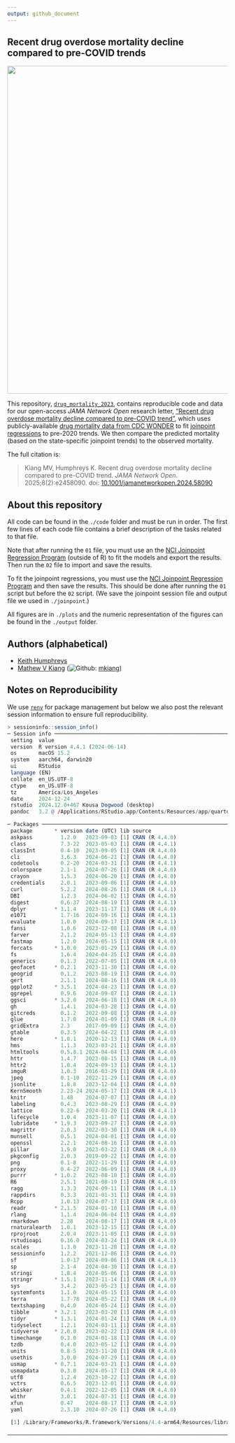 ```yaml
---
output: github_document
---
```


<!-- README.md is generated from README.Rmd. Please edit that file -->

## Recent drug overdose mortality decline compared to pre-COVID trends

<img src="./plots/figS1_fitted_vs_observed_with_ci.jpg" width="750px" style="display: block; margin: auto;" />

This repository,
[`drug_mortality_2023`](https://github.com/mkiang/drug_mortality_2023),
contains reproducible code and data for our open-access *JAMA Network Open*
research letter, [“Recent drug overdose mortality decline compared to pre-COVID trend”](https://jamanetwork.com/journals/jamanetworkopen/fullarticle/2829860),
which uses publicly-available [drug mortality data from CDC WONDER](https://wonder.cdc.gov) to fit [joinpoint regressions](https://surveillance.cancer.gov/joinpoint/) to pre-2020 trends. We then compare the predicted mortality (based on the state-specific joinpoint trends) to the observed mortality. 

The full citation is:

> Kiang MV, Humphreys K. Recent drug overdose mortality decline compared to pre-COVID trend. *JAMA Network Open*. 2025;8(2):e2458090. doi: [10.1001/jamanetworkopen.2024.58090](https://jamanetwork.com/journals/jamanetworkopen/fullarticle/2829860)

## About this repository

All code can be found in the `./code` folder and must be run in order.
The first few lines of each code file contains a brief description of
the tasks related to that file. 

Note that after running the `01` file, you must use an the [NCI Joinpoint Regression Program](https://surveillance.cancer.gov/joinpoint/) (outside of R) to fit the models and export the results. Then run the `02` file to import and save the results. 

To fit the joinpoint regressions, you must
use the [NCI Joinpoint Regression Program](https://surveillance.cancer.gov/joinpoint/) and then save the results. This should be done after running the `01` script but before the `02` script. (We save the joinpoint session file and output file we used in `./joinpoint`.)

All figures are in `./plots` and the numeric representation of the figures
can be found in the `./output` folder. 

## Authors (alphabetical)

- [Keith Humphreys](https://profiles.stanford.edu/keith-humphreys)
- [Mathew V Kiang](https://mathewkiang.com)
  (![Github](http://i.imgur.com/9I6NRUm.png):
  [mkiang](https://github.com/mkiang))

## Notes on Reproducibility

We use [`renv`](https://rstudio.github.io/renv/index.html) for package
management but below we also post the relevant session information to
ensure full reproducibility. 

``` r
> sessioninfo::session_info()
─ Session info ───────────────────────────────────────────────────────────
 setting  value
 version  R version 4.4.1 (2024-06-14)
 os       macOS 15.2
 system   aarch64, darwin20
 ui       RStudio
 language (EN)
 collate  en_US.UTF-8
 ctype    en_US.UTF-8
 tz       America/Los_Angeles
 date     2024-12-24
 rstudio  2024.12.0+467 Kousa Dogwood (desktop)
 pandoc   3.2 @ /Applications/RStudio.app/Contents/Resources/app/quarto/bin/tools/aarch64/ (via rmarkdown)

─ Packages ───────────────────────────────────────────────────────────────
 package       * version date (UTC) lib source
 askpass         1.2.0   2023-09-03 [1] CRAN (R 4.4.0)
 class           7.3-22  2023-05-03 [1] CRAN (R 4.4.1)
 classInt        0.4-10  2023-09-05 [1] CRAN (R 4.4.0)
 cli             3.6.3   2024-06-21 [1] CRAN (R 4.4.0)
 codetools       0.2-20  2024-03-31 [1] CRAN (R 4.4.1)
 colorspace      2.1-1   2024-07-26 [1] CRAN (R 4.4.0)
 crayon          1.5.3   2024-06-20 [1] CRAN (R 4.4.0)
 credentials     2.0.1   2023-09-06 [1] CRAN (R 4.4.0)
 curl            5.2.2   2024-08-26 [1] CRAN (R 4.4.1)
 DBI             1.2.3   2024-06-02 [1] CRAN (R 4.4.0)
 digest          0.6.37  2024-08-19 [1] CRAN (R 4.4.1)
 dplyr         * 1.1.4   2023-11-17 [1] CRAN (R 4.4.0)
 e1071           1.7-16  2024-09-16 [1] CRAN (R 4.4.1)
 evaluate        1.0.0   2024-09-17 [1] CRAN (R 4.4.1)
 fansi           1.0.6   2023-12-08 [1] CRAN (R 4.4.0)
 farver          2.1.2   2024-05-13 [1] CRAN (R 4.4.0)
 fastmap         1.2.0   2024-05-15 [1] CRAN (R 4.4.0)
 forcats       * 1.0.0   2023-01-29 [1] CRAN (R 4.4.0)
 fs              1.6.4   2024-04-25 [1] CRAN (R 4.4.0)
 generics        0.1.3   2022-07-05 [1] CRAN (R 4.4.0)
 geofacet      * 0.2.1   2023-11-30 [1] CRAN (R 4.4.0)
 geogrid         0.1.2   2023-08-19 [1] CRAN (R 4.4.0)
 gert            2.1.1   2024-08-16 [1] CRAN (R 4.4.0)
 ggplot2       * 3.5.1   2024-04-23 [1] CRAN (R 4.4.0)
 ggrepel         0.9.6   2024-09-07 [1] CRAN (R 4.4.1)
 ggsci         * 3.2.0   2024-06-18 [1] CRAN (R 4.4.0)
 gh              1.4.1   2024-03-28 [1] CRAN (R 4.4.0)
 gitcreds        0.1.2   2022-09-08 [1] CRAN (R 4.4.0)
 glue            1.7.0   2024-01-09 [1] CRAN (R 4.4.0)
 gridExtra       2.3     2017-09-09 [1] CRAN (R 4.4.0)
 gtable          0.3.5   2024-04-22 [1] CRAN (R 4.4.0)
 here          * 1.0.1   2020-12-13 [1] CRAN (R 4.4.0)
 hms             1.1.3   2023-03-21 [1] CRAN (R 4.4.0)
 htmltools       0.5.8.1 2024-04-04 [1] CRAN (R 4.4.0)
 httr            1.4.7   2023-08-15 [1] CRAN (R 4.4.0)
 httr2           1.0.4   2024-09-13 [1] CRAN (R 4.4.1)
 imguR           1.0.3   2016-03-29 [1] CRAN (R 4.4.0)
 jpeg            0.1-10  2022-11-29 [1] CRAN (R 4.4.0)
 jsonlite        1.8.8   2023-12-04 [1] CRAN (R 4.4.0)
 KernSmooth      2.23-24 2024-05-17 [1] CRAN (R 4.4.1)
 knitr           1.48    2024-07-07 [1] CRAN (R 4.4.0)
 labeling        0.4.3   2023-08-29 [1] CRAN (R 4.4.0)
 lattice         0.22-6  2024-03-20 [1] CRAN (R 4.4.1)
 lifecycle       1.0.4   2023-11-07 [1] CRAN (R 4.4.0)
 lubridate     * 1.9.3   2023-09-27 [1] CRAN (R 4.4.0)
 magrittr        2.0.3   2022-03-30 [1] CRAN (R 4.4.0)
 munsell         0.5.1   2024-04-01 [1] CRAN (R 4.4.0)
 openssl         2.2.1   2024-08-16 [1] CRAN (R 4.4.0)
 pillar          1.9.0   2023-03-22 [1] CRAN (R 4.4.0)
 pkgconfig       2.0.3   2019-09-22 [1] CRAN (R 4.4.0)
 png             0.1-8   2022-11-29 [1] CRAN (R 4.4.0)
 proxy           0.4-27  2022-06-09 [1] CRAN (R 4.4.0)
 purrr         * 1.0.2   2023-08-10 [1] CRAN (R 4.4.0)
 R6              2.5.1   2021-08-19 [1] CRAN (R 4.4.0)
 ragg            1.3.3   2024-09-11 [1] CRAN (R 4.4.1)
 rappdirs        0.3.3   2021-01-31 [1] CRAN (R 4.4.0)
 Rcpp            1.0.13  2024-07-17 [1] CRAN (R 4.4.0)
 readr         * 2.1.5   2024-01-10 [1] CRAN (R 4.4.0)
 rlang           1.1.4   2024-06-04 [1] CRAN (R 4.4.0)
 rmarkdown       2.28    2024-08-17 [1] CRAN (R 4.4.0)
 rnaturalearth   1.0.1   2023-12-15 [1] CRAN (R 4.4.0)
 rprojroot       2.0.4   2023-11-05 [1] CRAN (R 4.4.0)
 rstudioapi      0.16.0  2024-03-24 [1] CRAN (R 4.4.0)
 scales          1.3.0   2023-11-28 [1] CRAN (R 4.4.0)
 sessioninfo     1.2.2   2021-12-06 [1] CRAN (R 4.4.0)
 sf              1.0-17  2024-09-06 [1] CRAN (R 4.4.1)
 sp              2.1-4   2024-04-30 [1] CRAN (R 4.4.0)
 stringi         1.8.4   2024-05-06 [1] CRAN (R 4.4.0)
 stringr       * 1.5.1   2023-11-14 [1] CRAN (R 4.4.0)
 sys             3.4.2   2023-05-23 [1] CRAN (R 4.4.0)
 systemfonts     1.1.0   2024-05-15 [1] CRAN (R 4.4.0)
 terra           1.7-78  2024-05-22 [1] CRAN (R 4.4.0)
 textshaping     0.4.0   2024-05-24 [1] CRAN (R 4.4.0)
 tibble        * 3.2.1   2023-03-20 [1] CRAN (R 4.4.0)
 tidyr         * 1.3.1   2024-01-24 [1] CRAN (R 4.4.0)
 tidyselect      1.2.1   2024-03-11 [1] CRAN (R 4.4.0)
 tidyverse     * 2.0.0   2023-02-22 [1] CRAN (R 4.4.0)
 timechange      0.3.0   2024-01-18 [1] CRAN (R 4.4.0)
 tzdb            0.4.0   2023-05-12 [1] CRAN (R 4.4.0)
 units           0.8-5   2023-11-28 [1] CRAN (R 4.4.0)
 usethis         3.0.0   2024-07-29 [1] CRAN (R 4.4.0)
 usmap         * 0.7.1   2024-03-21 [1] CRAN (R 4.4.0)
 usmapdata       0.3.0   2024-05-17 [1] CRAN (R 4.4.0)
 utf8            1.2.4   2023-10-22 [1] CRAN (R 4.4.0)
 vctrs           0.6.5   2023-12-01 [1] CRAN (R 4.4.0)
 whisker         0.4.1   2022-12-05 [1] CRAN (R 4.4.0)
 withr           3.0.1   2024-07-31 [1] CRAN (R 4.4.0)
 xfun            0.47    2024-08-17 [1] CRAN (R 4.4.0)
 yaml            2.3.10  2024-07-26 [1] CRAN (R 4.4.0)

 [1] /Library/Frameworks/R.framework/Versions/4.4-arm64/Resources/library

─────────────────────────────────────────────────────────────────────────
```

